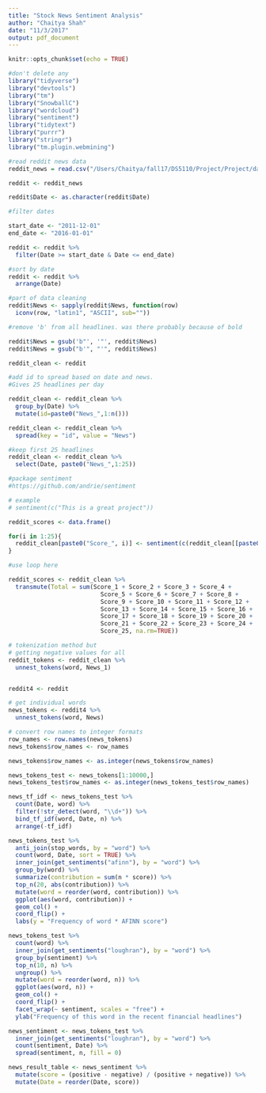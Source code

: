 ```yaml
---
title: "Stock News Sentiment Analysis"
author: "Chaitya Shah"
date: "11/3/2017"
output: pdf_document
---
```


```r
knitr::opts_chunk$set(echo = TRUE)
```

```r
#don't delete any
library("tidyverse")
library("devtools")
library("tm")
library("SnowballC")
library("wordcloud")
library("sentiment")
library("tidytext")
library("purrr")
library("stringr")
library("tm.plugin.webmining")
```

```r
#read reddit news data
reddit_news = read.csv("/Users/Chaitya/fall17/DS5110/Project/Project/data/stocknews/RedditNews.csv")

reddit <- reddit_news
```

```r

reddit$Date <- as.character(reddit$Date)

#filter dates

start_date <- "2011-12-01"
end_date <- "2016-01-01"

reddit <- reddit %>%
  filter(Date >= start_date & Date <= end_date)

#sort by date
reddit <- reddit %>%
  arrange(Date)

#part of data cleaning
reddit$News <- sapply(reddit$News, function(row) 
  iconv(row, "latin1", "ASCII", sub=""))

#remove 'b' from all headlines. was there probably because of bold

reddit$News = gsub('b"', '"', reddit$News)
reddit$News = gsub("b'", "'", reddit$News)

reddit_clean <- reddit

#add id to spread based on date and news.
#Gives 25 headlines per day

reddit_clean <- reddit_clean %>%
  group_by(Date) %>%
  mutate(id=paste0("News_",1:n()))

reddit_clean <- reddit_clean %>%
  spread(key = "id", value = "News")

#keep first 25 headlines
reddit_clean <- reddit_clean %>%
  select(Date, paste0("News_",1:25))
```


```r

#package sentiment
#https://github.com/andrie/sentiment

# example
# sentiment(c("This is a great project"))

reddit_scores <- data.frame()

for(i in 1:25){
  reddit_clean[paste0("Score_", i)] <- sentiment(c(reddit_clean[[paste0("News_", i)]]))
}

#use loop here

reddit_scores <- reddit_clean %>%
  transmute(Total = sum(Score_1 + Score_2 + Score_3 + Score_4 +
                          Score_5 + Score_6 + Score_7 + Score_8 +
                          Score_9 + Score_10 + Score_11 + Score_12 +
                          Score_13 + Score_14 + Score_15 + Score_16 +
                          Score_17 + Score_18 + Score_19 + Score_20 +
                          Score_21 + Score_22 + Score_23 + Score_24 + 
                          Score_25, na.rm=TRUE))


```

```r
# tokenization method but
# getting negative values for all 
reddit_tokens <- reddit_clean %>%
  unnest_tokens(word, News_1) 


reddit4 <- reddit

# get individual words
news_tokens <- reddit4 %>%
  unnest_tokens(word, News)

# convert row names to integer formats
row_names <- row.names(news_tokens)
news_tokens$row_names <- row_names

news_tokens$row_names <- as.integer(news_tokens$row_names)

news_tokens_test <- news_tokens[1:10000,]
news_tokens_test$row_names <- as.integer(news_tokens_test$row_names)

news_tf_idf <- news_tokens_test %>%
  count(Date, word) %>%
  filter(!str_detect(word, "\\d+")) %>%
  bind_tf_idf(word, Date, n) %>%
  arrange(-tf_idf)

news_tokens_test %>%
  anti_join(stop_words, by = "word") %>%
  count(word, Date, sort = TRUE) %>%
  inner_join(get_sentiments("afinn"), by = "word") %>%
  group_by(word) %>%
  summarize(contribution = sum(n * score)) %>%
  top_n(20, abs(contribution)) %>%
  mutate(word = reorder(word, contribution)) %>%
  ggplot(aes(word, contribution)) +
  geom_col() +
  coord_flip() +
  labs(y = "Frequency of word * AFINN score")

news_tokens_test %>%
  count(word) %>%
  inner_join(get_sentiments("loughran"), by = "word") %>%
  group_by(sentiment) %>%
  top_n(10, n) %>%
  ungroup() %>%
  mutate(word = reorder(word, n)) %>%
  ggplot(aes(word, n)) +
  geom_col() +
  coord_flip() +
  facet_wrap(~ sentiment, scales = "free") +
  ylab("Frequency of this word in the recent financial headlines")

news_sentiment <- news_tokens_test %>%
  inner_join(get_sentiments("loughran"), by = "word") %>%
  count(sentiment, Date) %>%
  spread(sentiment, n, fill = 0)

news_result_table <- news_sentiment %>%
  mutate(score = (positive - negative) / (positive + negative)) %>%
  mutate(Date = reorder(Date, score))

```
